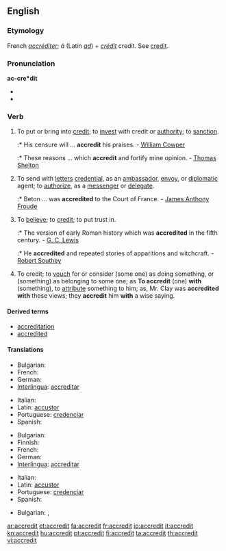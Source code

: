 ==English==

===Etymology===
French ''[[accréditer]]''; ''à'' (Latin ''[[ad]]'') + ''[[crédit]]'' credit. See [[credit]].

===Pronunciation===
'''ac-cre*dit'''
* {{IPA|/əˈkrɛdɪt/}}
* {{audio|en-us-accredit.ogg|Audio (US)}}

===Verb===
{{en-verb}}

# {{transitive}} To put or bring into [[credit]]; to [[invest]] with credit or [[authority]]; to [[sanction]].
#:* His censure will ... '''accredit''' his praises. - [[w:William Cowper|William Cowper]]
#:* These reasons ... which '''accredit''' and fortify mine opinion. - [[w:Thomas Shelton|Thomas Shelton]]
# {{transitive}} To send with [[letter]]s [[credential]], as an [[ambassador]], [[envoy]], or [[diplomatic]] agent; to [[authorize]], as a [[messenger]] or [[delegate]].
#:* Beton ... was '''accredited''' to the Court of France. - [[w:James Anthony Froude|James Anthony Froude]]
# {{transitive}} To [[believe]]; to [[credit]]; to put trust in.
#:* The version of early Roman history which was '''accredited''' in the fifth century. - [[w:G. C. Lewis|G. C. Lewis]]
#:* He '''accredited''' and repeated stories of apparitions and witchcraft. - [[w:Robert Southey|Robert Southey]]
# {{transitive}} To credit; to [[vouch]] for or consider (some one) as doing something, or (something) as belonging to some one; as '''To accredit''' (one) '''with''' (something), to [[attribute]] something to him; as, Mr. Clay was '''accredited with''' these views; they '''accredit''' him '''with''' a wise saying.

====Derived terms====
* [[accreditation]]
* [[accredited]]

====Translations====
{{trans-top|To put or bring into credit; to invest with credit or authority; to sanction}}
* Bulgarian: {{t|bg|упълномощавам}}
* French: {{t+|fr|accréditer}}
* German: {{t+|de|akkreditieren}}
* [[Interlingua]]: [[accreditar]]
{{trans-mid}}
* Italian: {{t+|it|accreditare}}
* Latin: [[accustor]]
* Portuguese: [[credenciar]]
* Spanish: {{t-|es|acreditar}}
{{trans-bottom}}
{{trans-top|To send with letters credential, as an ambassador, envoy, or diplomatic agent; to authorize, as a messenger or delegate.}}
* Bulgarian: {{t|bg|акредитирам}}
* Finnish: {{t+|fi|akkreditoida}}
* French: {{t+|fr|accréditer}}
* German: {{t+|de|akkreditieren}}
* [[Interlingua]]: [[accreditar]]
{{trans-mid}}
* Italian: {{t+|it|accreditare}}
* Latin: [[accustor]]
* Portuguese: [[credenciar]]
* Spanish: {{t-|es|acreditar}}
{{trans-bottom}}
{{trans-top|To believe; to credit; to put trust in}}
* Bulgarian: {{t|bg|поверявам}},  {{t|bg|доверявам}}
{{trans-mid}}
{{trans-bottom}}

[[ar:accredit]]
[[et:accredit]]
[[fa:accredit]]
[[fr:accredit]]
[[io:accredit]]
[[it:accredit]]
[[kn:accredit]]
[[hu:accredit]]
[[pt:accredit]]
[[fi:accredit]]
[[ta:accredit]]
[[th:accredit]]
[[vi:accredit]]